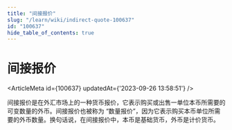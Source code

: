 ```yaml
---
title: "间接报价"
slug: "/learn/wiki/indirect-quote-100637"
id: "100637"
hide_table_of_contents: true
---
```



# 间接报价

<ArticleMeta id={100637} updatedAt={'2023-09-26 13:58:51'} />
<div className='border-solid border-b border-t-0 my-4 border-[var(--ifm-color-gray-300)]' />

间接报价是在外汇市场上的一种货币报价，它表示购买或出售一单位本币所需要的可变数量的外币。间接报价也被称为 “数量报价”，因为它表示购买本币单位所需要的外币数量。换句话说，在间接报价中，本币是基础货币，外币是计价货币。
